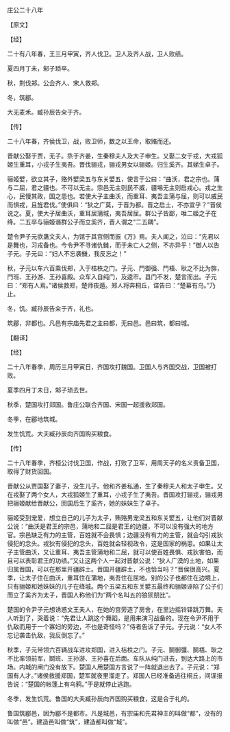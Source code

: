 

庄公二十八年

【原文】

【经】

二十有八年春，王三月甲寅，齐人伐卫。卫人及齐人战，卫人败绩。

夏四月丁未，邾子琐卒。

秋，荆伐郑。公会齐人、宋人救郑。

冬，筑郿。

大无麦禾。臧孙辰告籴于齐。

【传】

二十八年春，齐侯伐卫，战，败卫师，数之以王命，取赂而还。

晋献公娶于贾，无子。烝于齐姜，生秦穆夫人及大子申生。又娶二女于戎，大戎狐姬生重耳，小戎子生夷吾。晋伐骊戎，骊戎男女以骊姬。归生奚齐。其娣生卓子。

骊姬嬖，欲立其子，赂外嬖梁五与东关嬖五，使言于公曰：“曲沃，君之宗也。蒲与二屈，君之疆也。不可以无主。宗邑无主则民不威，疆埸无主则启戎心。戎之生心，民慢其政，国之患也。若使大子主曲沃，而重耳、夷吾主蒲与屈，则可以威民而惧戎，且旌君伐。”使俱曰：“狄之广莫，于晋为都。晋之启土，不亦宜乎？”晋侯说之。夏，使大子居曲沃，重耳居蒲城，夷吾居屈。群公子皆鄙，唯二姬之子在绛。二五卒与骊姬谮群公子而立奚齐，晋人谓之“二五耦”。

楚令尹子元欲蛊文夫人，为馆于其宫侧而振《万》焉。夫人闻之，泣曰：“先君以是舞也，习戎备也。今令尹不寻诸仇雠，而于未亡人之侧，不亦异乎！”御人以告子元。子元曰：“妇人不忘袭雠，我反忘之！”

秋，子元以车六百乘伐郑，入于桔柣之门。子元、鬥御强、鬥梧、耿之不比为旆，鬥班、王孙游、王孙喜殿。众车入自纯门，及逵市。县门不发，楚言而出。子元曰：“郑有人焉。”诸侯救郑，楚师夜遁。郑人将奔桐丘，谍告曰：“楚幕有乌。”乃止。

冬，饥。臧孙辰告籴于齐，礼也。

筑郿，非都也。凡邑有宗庙先君之主曰都，无曰邑。邑曰筑，都曰城。

【翻译】

【经】

二十八年春季，周历三月甲寅日，齐国攻打魏国。卫国人与齐国交战，卫国被打败。

夏季四月丁未日，邾子琐去世。

秋季，楚国攻打郑国。鲁庄公联合齐国、宋国一起援救郑国。

冬季，在郿地筑城。

发生饥荒。大夫臧孙辰向齐国购买粮食。

【传】

二十八年春季，齐桓公讨伐卫国，作战，打败了卫军，用周天子的名义责备卫国，取得了财货回国。

晋献公从贾国娶了妻子，没生儿子。他和齐姜私通，生了秦穆夫人和太子申生。又在戎娶了两个女人，大戎狐姬生了重耳，小戎子生了夷吾。晋国攻打骊戎，骊戎男把骊姬献给晋献公，回国后生了奚齐，她的妹妹生了卓子。

骊姬受到宠爱，想立自己的儿子为太子，贿赂男宠梁五和东关嬖五，让他们对晋献公说：“曲沃是君王的宗邑，蒲地和二屈是君王的边疆，不可以没有强大的地方官。宗邑缺乏有力的主管，百姓就不会畏惧；边疆没有有力的主管，就会勾引戎狄侵犯的念头。戎狄有侵犯的念头，百姓就会轻视政令，这是国家的祸患。如果让太子主管曲沃，又让重耳、夷吾主管蒲地和二屈，就可以使百姓畏惧、戎狄害怕，而且可以表彰君王的功绩。”又让这两个人一起对晋献公说：“狄人广漠的土地，如果归属晋国，可以在那里开疆辟土。晋国开疆辟土，不也恰当吗？”晋侯很高兴。夏季，让太子住在曲沃，重耳住在蒲地，夷吾住在屈地。别的公子也都住在边境上，只有骊姬和她妹妹的儿子在绛城。两个五梁五和东关嬖五最终和骊姬诬陷了公子们而立了奚齐为太子，晋国人称他们为“两个名叫五的狼狈朋比”。

楚国的令尹子元想诱惑文王夫人，在她的宫旁造了房舍，在里边摇铃铎跳万舞。夫人听到了，哭着说：“先君让人跳这个舞蹈，是用来演习战备的。现在令尹不用于仇敌而用于一个寡妇的旁边，不也是奇怪吗？”侍者告诉了子元。子元说：“女人不忘记袭击仇敌，我反倒忘了。”

秋季，子元带领六百辆战车进攻郑国，进入桔柣之门。子元、鬬御彊、鬬梧、耿之不比率领前军，鬬班、王孙游、王孙喜在后面。车队从纯门进去，到达大路上的市场。内城的闸门没有放下。楚国人用楚国方言说了一阵就退出去了。子元说：“郑国有人才。”诸侯救援郑国，楚军就夜里溜走了。郑国人已经准备逃往桐丘，间谍报告说：“楚国的帐篷上有乌鸦。”于是就停止逃跑。

冬季，发生饥荒。鲁国的大夫臧孙辰向齐国购买粮食，这是合于礼的。

鲁国筑郿邑，因为郿不是都市。凡是城邑，有宗庙和先君神主的叫做“都”，没有的叫做“邑”。建造邑叫做“筑”，建造都叫做“城”。


